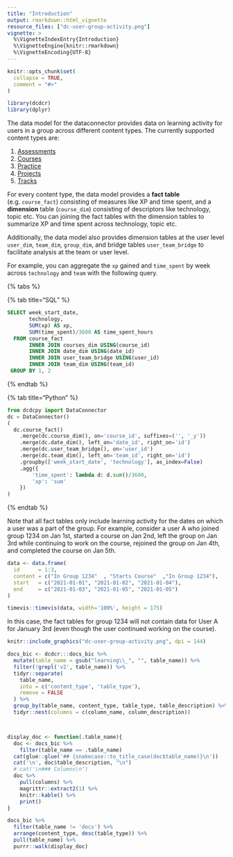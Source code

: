 ```yaml
---
title: "Introduction"
output: rmarkdown::html_vignette
resource_files: ["dc-user-group-activity.png"]
vignette: >
  %\VignetteIndexEntry{Introduction}
  %\VignetteEngine{knitr::rmarkdown}
  %\VignetteEncoding{UTF-8}
---
```


```r
knitr::opts_chunk$set(
  collapse = TRUE,
  comment = "#>"
)
```

```r
library(dcdcr)
library(dplyr)
```

The data model for the dataconnector provides data on learning activity for users in a group across different content types. The currently supported content types are:

1. [Assessments](https://app.datacamp.com/learn/practice) 
2. [Courses](https://app.datacamp.com/learn/courses)
3. [Practice](https://app.datacamp.com/learn/practice)
4. [Projects](https://app.datacamp.com/learn/project)
5. [Tracks](https://app.datacamp.com/learn/skill-tracks)

For every content type, the data model provides a __fact table__ (e.g. `course_fact`) consisting of measures like XP and time spent, and a __dimension__ table (`course_dim`) consisting of descriptors like technology,
topic etc. You can joining the fact tables with the dimension tables to summarize XP and time spent across technology, topic etc. 

Additionally, the data model also provides dimension tables at the user level `user_dim`, `team_dim`, `group_dim`, and bridge tables `user_team_bridge` to facilitate analysis at the team or user level.

For example, you can aggregate the `xp` gained and `time_spent` by week across `technology` and `team` with the following query.

{% tabs %}

{% tab title="SQL" %}

```sql
SELECT week_start_date,
       technology,
       SUM(xp) AS xp,
       SUM(time_spent)/3600 AS time_spent_hours
  FROM course_fact
       INNER JOIN courses_dim USING(course_id)
       INNER JOIN date_dim USING(date_id)
       INNER JOIN user_team_bridge USING(user_id)
       INNER JOIN team_dim USING(team_id)
 GROUP BY 1, 2
```

{% endtab %}

{% tab title="Python" %}

```python
from dcdcpy import DataConnector
dc = DataConnector()
(
  dc.course_fact()
    .merge(dc.course_dim(), on='course_id', suffixes=('', '_y'))
    .merge(dc.date_dim(), left_on='date_id', right_on='id')
    .merge(dc.user_team_bridge(), on='user_id')
    .merge(dc.team_dim(), left_on='team_id', right_on='id')
    .groupby(['week_start_date', 'technology'], as_index=False)
    .agg({
        'time_spent': lambda d: d.sum()/3600,
        'xp': 'sum'
    })
)
```

{% endtab %}

Note that all fact tables only include learning activity for the dates on which a user was a part of the group. For example, consider a user A who 
joined group 1234 on Jan 1st, started a course on Jan 2nd, left the group on Jan 3rd while continuing to work on the course, rejoined the group on Jan 4th, and completed the course on Jan 5th.



```r
data <- data.frame(
  id      = 1:3,
  content = c("In Group 1234"  , "Starts Course"  ,"In Group 1234"),
  start   = c("2021-01-01", "2021-01-02", "2021-01-04"),
  end     = c("2021-01-03", "2021-01-05", "2021-01-05")
)

timevis::timevis(data, width='100%', height = 175)
```

In this case, the fact tables for group 1234 will not contain data for User A
for January 3rd (even though the user continued working on the course).

```r
knitr::include_graphics("dc-user-group-activity.png", dpi = 144)
```

```r
docs_bic <- dcdcr:::docs_bic %>% 
  mutate(table_name = gsub("learning\\_", "", table_name)) %>% 
  filter(!grepl('v2', table_name)) %>% 
  tidyr::separate(
    table_name, 
    into = c('content_type', 'table_type'), 
    remove = FALSE
  ) %>% 
  group_by(table_name, content_type, table_type, table_description) %>% 
  tidyr::nest(columns = c(column_name, column_description))



display_doc <- function(.table_name){
  doc <- docs_bic %>% 
    filter(table_name == .table_name)
  cat(glue::glue('## {snakecase::to_title_case(doc$table_name)}\n'))
  cat('\n', doc$table_description, "\n")
  # cat('\n### Columns\n')
  doc %>% 
    pull(columns) %>% 
    magrittr::extract2(1) %>% 
    knitr::kable() %>% 
    print()
}
```


```r
docs_bic %>% 
  filter(table_name != 'docs') %>% 
  arrange(content_type, desc(table_type)) %>% 
  pull(table_name) %>% 
  purrr::walk(display_doc)
```

